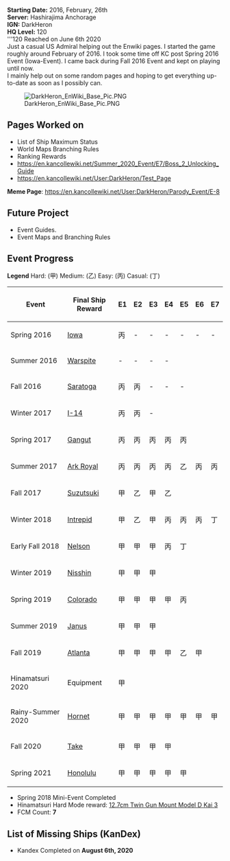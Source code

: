 '''Starting Date:''' 2016, February, 26th<br /br>
'''Server:''' Hashirajima Anchorage<br /br>
'''IGN:''' DarkHeron<br /br>
'''HQ Level:''' 120<br /br>
'''120 Reached on June 6th 2020<br /br>

Just a casual US Admiral helping out the Enwiki pages. I started the game roughly around February of 2016. I took some time off KC post Spring 2016 Event (Iowa-Event). I came back during Fall 2016 Event and kept on playing until now.<br /br>
I mainly help out on some random pages and hoping to get everything up-to-date as soon as I possibly can.

[[File:DarkHeron EnWiki Base Pic.PNG ]]

==Pages Worked on==

*List of Ship Maximum Status
*World Maps Branching Rules
*Ranking Rewards
* https://en.kancollewiki.net/Summer_2020_Event/E7/Boss_2_Unlocking_Guide
* https://en.kancollewiki.net/User:DarkHeron/Test_Page

'''Meme Page''': https://en.kancollewiki.net/User:DarkHeron/Parody_Event/E-8

==Future Project==
*Event Guides.
*Event Maps and Branching Rules

==Event Progress==

'''Legend'''
Hard: (甲)
Medium: (乙)
Easy: (丙)
Casual: (丁)
{| class="wikitable"
|-
! Event !! Final Ship Reward !! E1 !! E2 !! E3 !! E4 !! E5 !! E6 !! E7
|-
| Spring 2016 || [[Iowa]] || 丙 || - || - || - || - || - || -
|-
| Summer 2016 || [[Warspite]] || - || - || - || -  
|-
| Fall 2016 || [[Saratoga]] || 丙 || 丙 || - || - || - 
|-
| Winter 2017 || [[I-14]] || 丙 || 丙 || - 
|-
| Spring 2017 || [[Gangut]] || 丙 || 丙 || 丙 || 丙 || 丙
|-
| Summer 2017 || [[Ark Royal]] || 丙 || 丙 || 丙 || 丙 || 乙 || 丙 || 丙
|-
| Fall 2017 || [[Suzutsuki]] || 甲 || 乙 || 甲 || 乙
|-
| Winter 2018 || [[Intrepid]] || 甲 || 乙 || 甲 || 丙 || 丙 || 丙 || 丁
|-
| Early Fall 2018 || [[Nelson]] || 甲 || 甲 || 甲 || 丙 || 丁
|-
| Winter 2019 || [[Nisshin]] || 甲 || 甲 || 甲
|-
| Spring 2019 || [[Colorado]] || 甲 || 甲 || 甲 || 甲 || 丙
|-
| Summer 2019 || [[Janus]] || 甲 || 甲 || 甲 
|-
| Fall 2019 || [[Atlanta]] || 甲 || 甲 || 甲 || 甲 || 乙 || 甲
|-
| Hinamatsuri 2020|| Equipment || 甲
|-
| Rainy-Summer 2020 || [[Hornet]] || 甲 || 甲 || 甲 || 甲 || 甲 || 甲 || 甲 
|-
| Fall 2020 || [[Take]] || 甲 || 甲 || 甲 || 甲
|-
| Spring 2021 || [[Honolulu]] || 甲 || 甲 || 甲 || 甲 || 甲
|}

* Spring 2018 Mini-Event Completed
* Hinamatsuri Hard Mode reward: [[12.7cm Twin Gun Mount Model D Kai 3]]
* FCM Count: '''7'''

==List of Missing Ships (KanDex)==
* Kandex Completed on '''August 6th, 2020'''